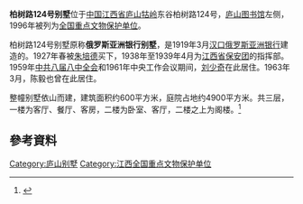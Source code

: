 {{coord|29|34|07|N|115|58|49|E|display=title|scale:10000}}
{{文物保护单位
| 级别 = 全国
| 图片 = [[File:Baishu_road_No.124_villa_6744.jpg|200px]]
| 名称 = [[庐山会议旧址|庐山会议旧址]]及<br />[[庐山别墅|庐山别墅]]建筑群
| 编号 = 4-219
| 分类 = 近现代重要史迹及代表性建筑
| 时代 = 1902-1937年
| 所在 = [[江西省|江西省]][[九江市|九江市]]
| 登录 = 1996年11月20日
}}
'''柏树路124号别墅'''位于[[中国|中国]][[江西省|江西省]][[庐山|庐山]][[牯岭|牯岭]]东谷柏树路124号，[[庐山图书馆|庐山图书馆]]左侧，1996年被列为[[全国重点文物保护单位|全国重点文物保护单位]]。

柏树路124号别墅原称'''俄罗斯亚洲银行别墅'''，是1919年3月[[汉口|汉口]][[俄罗斯亚洲银行|俄罗斯亚洲银行]]建造的。1927年春被[[朱培德|朱培德]]买下，1938年至1939年4月为[[江西省保安团|江西省保安团]]的指挥部。1959年[[庐山会议_(1959年)|中共八届八中全会]]和1961年中央工作会议期间，[[刘少奇|刘少奇]]在此居住。1963年3月，陈毅也曾在此居住。

整幢别墅依山而建，建筑面积约600平方米，庭院占地约4900平方米。共三层，一楼为客厅、餐厅、客房，二楼为卧室、客厅，二楼之上为阁楼。<ref>{{Cite book |title=庐山旅游全书 |author=方国权, 苏茂, 方淳 |publisher=[[江西美术出版社|江西美术出版社]] |year=2004 |pages=71 |isbn=7-80690-400-X}}</ref>

==參考資料==
{{reflist}}

{{江西全国重点文物保护单位}}
{{DEFAULTSORT:B}}
[[Category:庐山别墅|Category:庐山别墅]]
[[Category:江西全国重点文物保护单位|Category:江西全国重点文物保护单位]]